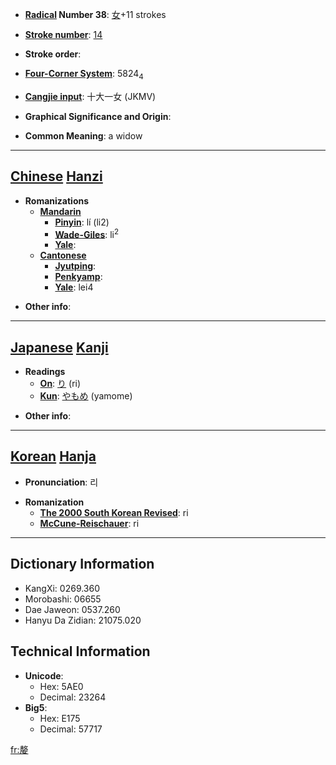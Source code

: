 * '''[[Wiktionary:Chinese radical index| Radical]] Number 38''': [[Wiktionary:Chinese radical index 女|女]]+11 strokes

* '''[[Wiktionary:Chinese total strokes index|Stroke number]]''': [[Wiktionary:Chinese total strokes index 14|14]]

* '''Stroke order''': 

* '''[[Wiktionary:Chinese four corner index|Four-Corner System]]''': 5824<sub>4</sub>

* '''[[Wiktionary:Chinese Cangjie index|Cangjie input]]''': 十大一女 (JKMV)

* '''Graphical Significance and Origin''': 

* '''Common Meaning''': a widow

----

== [[Chinese]] [[Hanzi]] ==

* '''Romanizations'''
** '''[[Mandarin]]'''
*** '''[[Pinyin]]''': lí (li2)
*** '''[[Wade-Giles]]''': li<sup>2</sup>
*** '''[[Yale]]''': 
** '''[[Cantonese]]'''
*** '''[[Jyutping]]''':
*** '''[[Penkyamp]]''': 
*** '''[[Yale]]''': lei4

* '''Other info''': 

----

== [[Japanese]] [[Kanji]] ==

* '''Readings'''
** '''[[On]]''': [[り]] (ri)
** '''[[Kun]]''': [[やもめ]] (yamome)

* '''Other info''':  

----

== [[Korean]] [[Hanja]] ==

* '''Pronunciation''': 리

* '''Romanization'''
** '''[[The 2000 South Korean Revised Romanization|The 2000 South Korean Revised]]''': ri
** '''[[McCune-Reischauer]]''': ri

----

== Dictionary Information ==

* KangXi: 0269.360
* Morobashi: 06655
* Dae Jaweon: 0537.260
* Hanyu Da Zidian: 21075.020

== Technical Information ==

* '''Unicode''':
** Hex: 5AE0
** Decimal: 23264
* '''Big5''':
** Hex: E175
** Decimal: 57717

[[fr:嫠]]